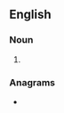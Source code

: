 ==English==

===Noun===
{{head|en|noun plural form}}

# {{plural of|plasterer|lang=en}}

===Anagrams===
* {{anagrams|en|replasters}}
